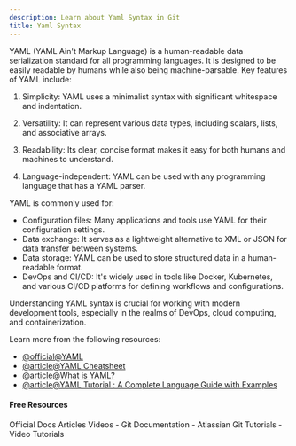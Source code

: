 ```yaml
---
description: Learn about Yaml Syntax in Git
title: Yaml Syntax
---
```


YAML (YAML Ain't Markup Language) is a human-readable data serialization standard for all programming languages. It is designed to be easily readable by humans while also being machine-parsable. Key features of YAML include:

1. Simplicity: YAML uses a minimalist syntax with significant whitespace and indentation.

2. Versatility: It can represent various data types, including scalars, lists, and associative arrays.

3. Readability: Its clear, concise format makes it easy for both humans and machines to understand.

4. Language-independent: YAML can be used with any programming language that has a YAML parser.

YAML is commonly used for:

- Configuration files: Many applications and tools use YAML for their configuration settings.
- Data exchange: It serves as a lightweight alternative to XML or JSON for data transfer between systems.
- Data storage: YAML can be used to store structured data in a human-readable format.
- DevOps and CI/CD: It's widely used in tools like Docker, Kubernetes, and various CI/CD platforms for defining workflows and configurations.

Understanding YAML syntax is crucial for working with modern development tools, especially in the realms of DevOps, cloud computing, and containerization.

Learn more from the following resources:

- [@official@YAML](https://yaml.org/)
- [@article@YAML Cheatsheet](https://cheatsheets.zip/yaml)
- [@article@What is YAML?](https://circleci.com/blog/what-is-yaml-a-beginner-s-guide/)
- [@article@YAML Tutorial : A Complete Language Guide with Examples](https://spacelift.io/blog/yaml)

#### Free Resources

<Tabs defaultValue="official">
<TabsList>
<TabsTrigger value="official">Official Docs</TabsTrigger>
<TabsTrigger value="article">Articles</TabsTrigger>
<TabsTrigger value="video">Videos</TabsTrigger>
</TabsList>

<TabsContent value="official">
- <Link href="https://git-scm.com/docs">Git Documentation</Link>
</TabsContent>
<TabsContent value="article">
- <Link href="https://www.atlassian.com/git/tutorials">Atlassian Git Tutorials</Link>
</TabsContent>
<TabsContent value="video">
- <Link href="https://www.youtube.com/results?search_query=git+yaml-syntax+tutorial">Video Tutorials</Link>
</TabsContent>
</Tabs>
